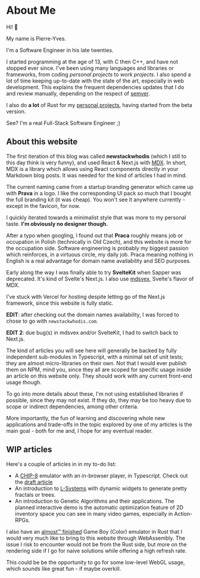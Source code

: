# About Me

Hi! :wave:

My name is Pierre-Yves.

I'm a Software Engineer in his late twenties.

I started programming at the age of 13, with C then C++, and have not stopped ever since. I've been using many languages and libraries or frameworks, from coding _personal projects_ to _work projects_. I also spend a lot of time keeping up-to-date with the state of the art, especially in web development. This explains the frequent dependencies updates that I do and review manually, depending on the respect of [semver](https://semver.org).


I also do **a lot** of Rust for my [personal projects](https://github.com/pierreyoda), having started from the beta version.

See? I'm a real Full-Stack Software Engineer ;)

## About this website

The first iteration of this blog was called **newstackwhodis** (which I still to this day think is very funny), and used React & Next.js with [MDX](https://mdxjs.com/). In short, MDX is a library which allows using React components directly in your Markdown blog posts. It was needed for the kind of articles I had in mind.

The current naming came from a startup branding generator which came up with **Prava** in a logo. I like the corresponding UI pack so much that I bought the full branding kit (it was cheap). You won't see it anywhere currently - except in the favicon, for now.

I quickly iterated towards a minimalist style that was more to my personal taste. **I'm obviously no designer though.**

After a typo when googling, I found out that **Praca** roughly means job or occupation in Polish (technically in Old Czech), and this website is more for the occupation side. Software engineering is probably my biggest passion which reinforces,  in a virtuous circle, my daily job. Praca meaning nothing in English is a real advantage for domain name availability and SEO purposes.

Early along the way I was finally able to try **SvelteKit** when Sapper was deprecated. It's kind of Svelte's Next.js. I also use [mdsvex](https://mdsvex.com/), Svelte's flavor of MDX.

I've stuck with Vercel for hosting despite letting go of the Next.js framework, since this website is fully static.

**EDIT**: after checking out the domain names availability, I was forced to chose to go with `newstackwhodis.com`.

**EDIT 2**: due bug(s) in mdsvex and/or SvelteKit, I had to switch back to Next.js.

The kind of articles you will see here will generally be backed by fully independent sub-modules in Typescript, with a minimal set of unit tests; they are almost micro-libraries on their own. Not that I would ever publish them on NPM, mind you, since they all are scoped for specific usage inside an article on this website only. They should work with any current front-end usage though.

To go into more details about these, I'm not using established libraries if possible, since they may not exist.
If they do, they may be too heavy due to scope or indirect dependencies, among other criteria.

More importantly, the fun of learning and discovering whole new applications and trade-offs in the topic explored by one of my articles is the main goal - both for me and, I hope for any eventual reader.

## WIP articles

Here's a couple of articles in in my to-do list:

- A [CHIP-8](https://www.wikiwand.com/en/CHIP-8) emulator with an in-browser player, in Typescript. Check out the [draft article](/blog/getting-into-emulator-development-chip8)
- An introduction to [L-Systems](https://www.wikiwand.com/en/L-system) with dynamic widgets to generate pretty fractals or trees.
- An introduction to Genetic Algorithms and their applications. The planned interactive demo is the automatic optimization feature of 2D inventory space you can see in many video games, especially in Action-RPGs.

I also have an [almost™ finished](https://github.com/pierreyoda/rustboycolor) Game Boy (Color) emulator in Rust that I would very much like to bring to this website through WebAssembly. The issue I risk to encounter would not be from the Rust side, but more on the rendering side if I go for naive solutions while offering a high refresh rate.

This could be be the opportunity to go for some low-level WebGL usage, which sounds like great fun - if maybe overkill.
